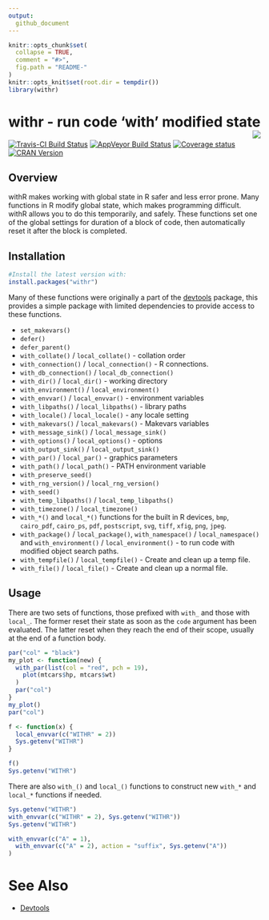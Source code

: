 ```yaml
---
output:
  github_document
---
```


<!-- README.md is generated from README.Rmd. Please edit that file -->

```r
knitr::opts_chunk$set(
  collapse = TRUE,
  comment = "#>",
  fig.path = "README-"
)
knitr::opts_knit$set(root.dir = tempdir())
library(withr)
```

# withr - run code 'with' modified state <img src="man/figures/logo.png" align="right" />

[![Travis-CI Build Status](https://travis-ci.org/r-lib/withr.svg?branch=master)](https://travis-ci.org/r-lib/withr)
[![AppVeyor Build Status](https://ci.appveyor.com/api/projects/status/github/r-lib/withr?branch=master&svg=true)](https://ci.appveyor.com/project/jimhester/withr)
[![Coverage status](https://codecov.io/gh/r-lib/withr/branch/master/graph/badge.svg)](https://codecov.io/github/r-lib/withr?branch=master)
[![CRAN Version](http://www.r-pkg.org/badges/version/withr)](http://www.r-pkg.org/pkg/withr)

## Overview
withR makes working with global state in R safer and less error prone. Many functions in R modify global state, which makes programming difficult. withR allows you to do this temporarily, and safely. These functions set one of the global settings for duration of a block of code, then automatically reset it after the block is completed.

## Installation

```r
#Install the latest version with:
install.packages("withr")
```

Many of these functions were originally a part of the [devtools][] package,
this provides a simple package with limited dependencies to provide access to
these functions.

- `set_makevars()`
- `defer()`
- `defer_parent()`
- `with_collate()` / `local_collate()` - collation order
- `with_connection()` / `local_connection()` - R connections.
- `with_db_connection()` / `local_db_connection()`
- `with_dir()` / `local_dir()` - working directory
- `with_environment()` / `local_environment()`
- `with_envvar()` / `local_envvar()` - environment variables
- `with_libpaths()` / `local_libpaths()` - library paths
- `with_locale()` / `local_locale()` - any locale setting
- `with_makevars()` / `local_makevars()` - Makevars variables
- `with_message_sink()` / `local_message_sink()` 
- `with_options()` / `local_options()` - options
- `with_output_sink()` / `local_output_sink()`
- `with_par()` / `local_par()` - graphics parameters
- `with_path()` / `local_path()` - PATH environment variable
- `with_preserve_seed()`
- `with_rng_version()` / `local_rng_version()`
- `with_seed()`  
- `with_temp_libpaths()` / `local_temp_libpaths()`
- `with_timezone()` / `local_timezone()`
- `with_*()` and `local_*()` functions for the built in R devices, `bmp`,
  `cairo_pdf`, `cairo_ps`, `pdf`, `postscript`, `svg`, `tiff`, `xfig`, `png`,
  `jpeg`.
- `with_package()` / `local_package()`, `with_namespace()` / `local_namespace()` and `with_environment()` / `local_environment()` - to run code
  with modified object search paths.
- `with_tempfile()` / `local_tempfile()` - Create and clean up a temp file.
- `with_file()` / `local_file()` - Create and clean up a normal file.

## Usage
There are two sets of functions, those prefixed with `with_` and those
with `local_`. The former reset their state as soon as the `code` argument has
been evaluated. The latter reset when they reach the end of their scope,
usually at the end of a function body.

```r
par("col" = "black")
my_plot <- function(new) {
  with_par(list(col = "red", pch = 19),
    plot(mtcars$hp, mtcars$wt)
  )
  par("col")
}
my_plot()
par("col")

f <- function(x) {
  local_envvar(c("WITHR" = 2))
  Sys.getenv("WITHR")
}

f()
Sys.getenv("WITHR")
```


There are also `with_()` and `local_()` functions to construct new `with_*`
and `local_*` functions if needed.
```r
Sys.getenv("WITHR")
with_envvar(c("WITHR" = 2), Sys.getenv("WITHR"))
Sys.getenv("WITHR")

with_envvar(c("A" = 1),
  with_envvar(c("A" = 2), action = "suffix", Sys.getenv("A"))
)
```


# See Also #
- [Devtools][devtools]

[devtools]: https://github.com/hadley/devtools
